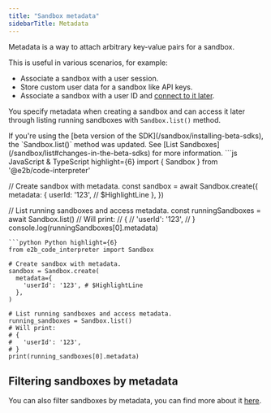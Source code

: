 ```yaml
---
title: "Sandbox metadata"
sidebarTitle: Metadata
---
```


Metadata is a way to attach arbitrary key-value pairs for a sandbox.

This is useful in various scenarios, for example:
- Associate a sandbox with a user session.
- Store custom user data for a sandbox like API keys.
- Associate a sandbox with a user ID and [connect to it later](/sandbox/connect).

You specify metadata when creating a sandbox and can access it later through listing running sandboxes with `Sandbox.list()` method.

<Note>
If you're using the [beta version of the SDK](/sandbox/installing-beta-sdks), the `Sandbox.list()` method was updated. See [List Sandboxes](/sandbox/list#changes-in-the-beta-sdks) for more information.
</Note>

<CodeGroup>
```js JavaScript & TypeScript highlight={6}
import { Sandbox } from '@e2b/code-interpreter'

// Create sandbox with metadata.
const sandbox = await Sandbox.create({
  metadata: {
    userId: '123', // $HighlightLine
  },
})

// List running sandboxes and access metadata.
const runningSandboxes = await Sandbox.list()
// Will print:
// {
//   'userId': '123',
// }
console.log(runningSandboxes[0].metadata)
```
```python Python highlight={6}
from e2b_code_interpreter import Sandbox

# Create sandbox with metadata.
sandbox = Sandbox.create(
  metadata={
    'userId': '123', # $HighlightLine
  },
)

# List running sandboxes and access metadata.
running_sandboxes = Sandbox.list()
# Will print:
# {
#   'userId': '123',
# }
print(running_sandboxes[0].metadata)
```
</CodeGroup>

## Filtering sandboxes by metadata
You can also filter sandboxes by metadata, you can find more about it [here](/sandbox/list#filtering-sandboxes).